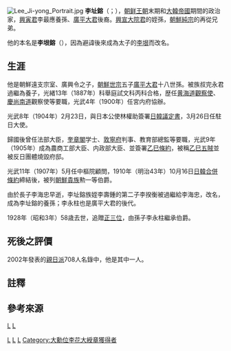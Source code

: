 [[File:Lee_Ji-yong_Portrait.jpg|thumb]]
'''李址鎔'''（{{kor|k=이지용|hanja=李址鎔|rm=Yi Ji-yong}}；{{bd|1870年|12月15日|1928年|6月28日}}），[[朝鲜王朝|朝鲜王朝]]末期和[[大韓帝國|大韓帝國]]期間的政治家，[[興寅君|興寅君]]李最應養孫、[[廣平大君|廣平大君]]後裔。[[興宣大院君|興宣大院君]]的姪孫，[[朝鮮純宗|朝鮮純宗]]的再從兄弟。

他的本名是'''李垠鎔'''（{{kor|k=이은용|hanja=李垠鎔|rm=Yi Eun-yong}}），因為避諱後來成為太子的[[李垠|李垠]]而改名。

==生涯==
他是朝鮮遠支宗室、廣興令{{link-ko|李熙夏|이희하}}之子，[[朝鮮世宗|朝鮮世宗]]五子[[廣平大君|廣平大君]]十八世孫{{notetag|1=[[朝鮮世宗|朝鮮世宗]]→[[廣平大君|廣平大君]]→永順君李溥（1444－1470）→清安君李嶸（1462－1495）→定安副正李千壽（1487－1519）→李漢（1505－1552）→李仁健（1525－1563）→李郁（1558－1619）→李厚載（1580－1661）→李逈（1603－1656）→李重輝（1622－1678）<ref>{{Cite web |url=http://visualjoseon.aks.ac.kr/viewer/view?itemId=jb&gubun=pa&dataId=K21148_001%5E%EB%AC%B4%EC%95%88%EB%8C%80%EA%B5%B0%ED%8C%8C%5E%EB%AC%B4%EC%95%88%EB%8C%80%EA%B5%B0%ED%8C%8C |title=《璇源續譜》〈太祖高皇帝子孫錄·撫安大君派〉卷一 |access-date=2018-11-02 |archive-date=2020-07-20 |archive-url=https://web.archive.org/web/20200720213023/http://visualjoseon.aks.ac.kr/viewer/view?itemId=jb&gubun=pa&dataId=K21148_001%5E%EB%AC%B4%EC%95%88%EB%8C%80%EA%B5%B0%ED%8C%8C%5E%EB%AC%B4%EC%95%88%EB%8C%80%EA%B5%B0%ED%8C%8C |dead-url=no }}</ref>→李濡（1645－1721）→李顯應（1682－1732）→李時中（1707－1777）→李義正（1744－1800）→李伊淵（1775－1852）→李寅和（1804－1847）<ref>{{Cite web |url=http://visualjoseon.aks.ac.kr/viewer/view?itemId=jb&gubun=pa&dataId=K21148_005%5E%EB%AC%B4%EC%95%88%EB%8C%80%EA%B5%B0%ED%8C%8C%5E%EB%AC%B4%EC%95%88%EB%8C%80%EA%B5%B0%ED%8C%8C |title=《璇源續譜》〈太祖高皇帝子孫錄·撫安大君派〉卷五 |access-date=2018-11-02 |archive-date=2019-08-30 |archive-url=https://web.archive.org/web/20190830072857/http://visualjoseon.aks.ac.kr/viewer/view?itemId=jb&gubun=pa&dataId=K21148_005%5E%EB%AC%B4%EC%95%88%EB%8C%80%EA%B5%B0%ED%8C%8C%5E%EB%AC%B4%EC%95%88%EB%8C%80%EA%B5%B0%ED%8C%8C |dead-url=no }}</ref><ref>{{Cite web |url=http://visualjoseon.aks.ac.kr/viewer/view?itemId=jb&gubun=pa&dataId=K21148_011%5E%EB%AC%B4%EC%95%88%EB%8C%80%EA%B5%B0%ED%8C%8C%5E%EB%AC%B4%EC%95%88%EB%8C%80%EA%B5%B0%ED%8C%8C |title=《璇源續譜》〈太祖高皇帝子孫錄·撫安大君派〉卷十一 |access-date=2018-11-02 |archive-date=2019-09-04 |archive-url=https://web.archive.org/web/20190904041820/http://visualjoseon.aks.ac.kr/viewer/view?itemId=jb&gubun=pa&dataId=K21148_011%5E%EB%AC%B4%EC%95%88%EB%8C%80%EA%B5%B0%ED%8C%8C%5E%EB%AC%B4%EC%95%88%EB%8C%80%EA%B5%B0%ED%8C%8C |dead-url=no }}</ref>→李熙夏（1839－1900）→李址鎔}}。被族叔完永君{{link-ko|李載兢|이재긍}}過繼為養子，光緒13年（1887年）科舉庭試文科丙科合格，歴任[[黄海道|黄海道]][[觀察使|觀察使]]、[[慶尚南道|慶尚南道]]觀察使等要職，光武4年（1900年）任宮内府協辦。

光武8年（1904年）2月23日，與日本公使林權助簽署[[日韓議定書|日韓議定書]]，3月26日任駐日大使。

歸國後曾任法部大臣，[[奎章閣|奎章閣]]学士、[[敦寧府|敦寧府]]判事、教育部總監等要職，光武9年（1905年）成為農商工部大臣、内政部大臣、並簽署[[乙巳條約|乙巳條約]]，被稱[[乙巳五賊|乙巳五賊]]並被反日團體燒毀府邸。

光武11年（1907年）5月任中樞院顧問，1910年（明治43年）10月16日[[日韓合併條約|日韓合併條約]]締結後，被列[[朝鮮貴族|朝鮮貴族]]勲一等伯爵。

由於長子李海忠早逝，李址鎔族姪李壽鍾的第二子李揆衡被過繼給李海忠，改名{{link-ko|李永柱|이영주 (1918년)}}，成為李址鎔的養孫；李永柱也是廣平大君的後代。{{notetag|1=李顯應→李最中（1716－1784）→李義秉（1751－1814）→李友淵（1780－1830）→李寅軾（1797－1838）→李公夏（1827－1884）→李範文（1859－1930）→李壽鍾（1888－1952）→李揆衡（李永柱）<ref>{{cite web |title=全州李氏廣平大君派世譜 |url=https://www.familysearch.org/search/catalog/1196833}}（第三卷·定安副正公派，第69頁）</ref>}}

1928年（昭和3年）58歳去世，追贈[[正三位|正三位]]，由孫子李永柱繼承伯爵。

==死後之評價==
2002年發表的[[親日派|親日派]]708人名錄中，他是其中一人。

==註釋==
{{NoteFoot}}
{{全州李氏王公族與朝鮮貴族世系圖}}

==參考來源==
{{reflist}}

[[category:大韓帝國政治人物|L]]
[[category:朝鮮王朝宗室|L]]
[[Category:親日反民族行為認定者|L]]
[[Category:全羅北道出身人物|L]]
[[Category:李姓|L]]
[[Category:大勳位李花大綬章獲得者|Category:大勳位李花大綬章獲得者]]